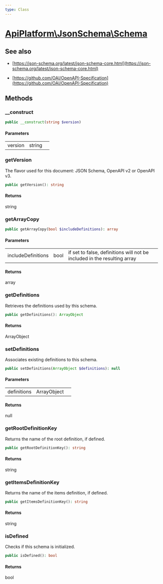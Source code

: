 ```yaml
---
type: Class
---
```


# [ApiPlatform\JsonSchema\Schema](/docs/v3.1/reference/JsonSchema/Schema)

## See also
- [https://json-schema.org/latest/json-schema-core.html](https://json-schema.org/latest/json-schema-core.html)

- [https://github.com/OAI/OpenAPI-Specification](https://github.com/OAI/OpenAPI-Specification)


## Methods

### __construct



```php
public __construct(string $version)
```

#### Parameters

<table><tbody>
<tr><td>version</td><td>string</td><td></td></tr>
</tbody>
</table>

### getVersion

The flavor used for this document: JSON Schema, OpenAPI v2 or OpenAPI v3.

```php
public getVersion(): string
```

#### Returns

string

### getArrayCopy



```php
public getArrayCopy(bool $includeDefinitions): array
```

#### Parameters

<table><tbody>
<tr><td>includeDefinitions</td><td>bool</td><td>if set to false, definitions will not be included in the resulting array</td></tr>
</tbody>
</table>

#### Returns

array

### getDefinitions

Retrieves the definitions used by this schema.

```php
public getDefinitions(): ArrayObject
```

#### Returns

ArrayObject

### setDefinitions

Associates existing definitions to this schema.

```php
public setDefinitions(ArrayObject $definitions): null
```

#### Parameters

<table><tbody>
<tr><td>definitions</td><td>ArrayObject</td><td></td></tr>
</tbody>
</table>

#### Returns

null

### getRootDefinitionKey

Returns the name of the root definition, if defined.

```php
public getRootDefinitionKey(): string
```

#### Returns

string

### getItemsDefinitionKey

Returns the name of the items definition, if defined.

```php
public getItemsDefinitionKey(): string
```

#### Returns

string

### isDefined

Checks if this schema is initialized.

```php
public isDefined(): bool
```

#### Returns

bool
